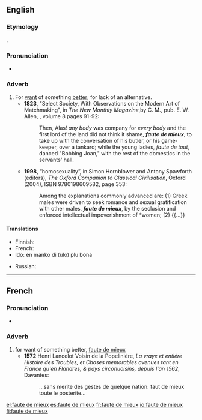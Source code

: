 ==English==

===Etymology===
{{borrowing|fr|lang=en}}.

===Pronunciation===
* {{IPA|/fəʊt də ˈmjəː/|/fot də mjø/|lang=en}}

===Adverb===
{{en-adv}}

# For [[want]] of something [[better]]; for lack of an alternative.
#* '''1823''', "Select Society, With Observations on the Modern Art of Matchmaking", in ''The New Monthly Magazine'',by C. M., pub. E. W. Allen, , volume 8 pages 91-92:
#*: Then, Alas! ''any body'' was company for ''every body'' and the first lord of the land did not think it shame, '''''faute de mieux''''', to take up with the conversation of his butler, or his game-keeper, over a tankard; while the young ladies, ''faute de tout'', danced "Bobbing Joan," with the rest of the domestics in the servants' hall. 
#* '''1998''', “homosexuality”, in Simon Hornblower and Antony Spawforth (editors), ''The Oxford Companion to Classical Civilisation'', Oxford (2004), ISBN 9780198609582, page 353:
#*: Among the explanations commonly advanced are: (1) Greek males were driven to seek romance and sexual gratification with other males, '''''faute de mieux''''', by the seclusion and enforced intellectual impoverishment of *women; (2) {{...}}

====Translations====
{{trans-top|for want of something better}}
* Finnish: {{t|fi|paremman puutteessa}}
* French: {{t+|fr|faute de mieux}}
* Ido: en manko di (ulo) plu bona
{{trans-mid}}
* Russian: {{t|ru|за неиме́нием лучшего|tr=za neiménijem lučševo}}
{{trans-bottom}}

----

==French==

===Pronunciation===
* {{IPA|/fot.də.mjø/|lang=fr}}

===Adverb===
{{fr-adv|head=[[faute]] de [[mieux]]}}

# for want of something better, [[#English|faute de mieux]]
#* '''1572''' Henri Lancelot Voisin de la Popelinière, ''La vraye et entière Histoire des Troubles, et Choses memorables avenues tant en France qu'en Flandres, & pays circonuoisins, depuis l'an 1562'', Davantes:
#*: …sans merite des gestes de quelque nation: faut de mieux toute le posterite…

[[el:faute de mieux]]
[[es:faute de mieux]]
[[fr:faute de mieux]]
[[io:faute de mieux]]
[[fi:faute de mieux]]
